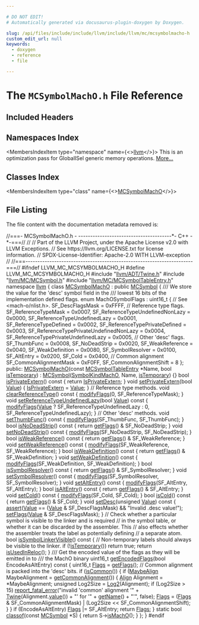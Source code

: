```yaml
---

# DO NOT EDIT!
# Automatically generated via docusaurus-plugin-doxygen by Doxygen.

slug: /api/files/include/include/llvm/include/llvm/mc/mcsymbolmacho-h
custom_edit_url: null
keywords:
  - doxygen
  - reference
  - file

---
```





# The `MCSymbolMachO.h` File Reference

<DoxygenPage pluginConfig={pluginConfig}>



## Included Headers

<IncludesList>
<IncludesListItem
  filePath="llvm/ADT/Twine.h"
  permalink="/docs/api/files/include/include/llvm/include/llvm/adt/twine-h"
  isLocal="true" />
<IncludesListItem
  filePath="llvm/MC/MCSymbol.h"
  permalink="/docs/api/files/include/include/llvm/include/llvm/mc/mcsymbol-h"
  isLocal="true" />
<IncludesListItem
  filePath="llvm/MC/MCSymbolTableEntry.h"
  permalink="/docs/api/files/include/include/llvm/include/llvm/mc/mcsymboltableentry-h"
  isLocal="true" />
</IncludesList>

## Namespaces Index

<MembersIndex>

<MembersIndexItem
  type="namespace"
  name={<><a href="/docs/api/namespaces/llvm">llvm</a></>}>
This is an optimization pass for GlobalISel generic memory operations. <a href="/docs/api/namespaces/llvm/#details">More...</a>
</MembersIndexItem>

</MembersIndex>

## Classes Index

<MembersIndex>

<MembersIndexItem
  type="class"
  name={<><a href="/docs/api/classes/llvm/mcsymbolmacho">MCSymbolMachO</a></>}>
</MembersIndexItem>

</MembersIndex>


## File Listing

The file content with the documentation metadata removed is:

<ProgramListing>

<Link id="l00001" /><CodeLine lineNumber="1"><Highlight kind="comment">//===- MCSymbolMachO.h -  ---------------------------------------&#42;- C++ -&#42;-===//</Highlight><Highlight kind="normal"></Highlight></CodeLine>
<Link id="l00002" /><CodeLine lineNumber="2"><Highlight kind="normal"></Highlight><Highlight kind="comment">//</Highlight><Highlight kind="normal"></Highlight></CodeLine>
<Link id="l00003" /><CodeLine lineNumber="3"><Highlight kind="normal"></Highlight><Highlight kind="comment">// Part of the LLVM Project, under the Apache License v2.0 with LLVM Exceptions.</Highlight><Highlight kind="normal"></Highlight></CodeLine>
<Link id="l00004" /><CodeLine lineNumber="4"><Highlight kind="normal"></Highlight><Highlight kind="comment">// See https://llvm.org/LICENSE.txt for license information.</Highlight><Highlight kind="normal"></Highlight></CodeLine>
<Link id="l00005" /><CodeLine lineNumber="5"><Highlight kind="normal"></Highlight><Highlight kind="comment">// SPDX-License-Identifier: Apache-2.0 WITH LLVM-exception</Highlight><Highlight kind="normal"></Highlight></CodeLine>
<Link id="l00006" /><CodeLine lineNumber="6"><Highlight kind="normal"></Highlight><Highlight kind="comment">//</Highlight><Highlight kind="normal"></Highlight></CodeLine>
<Link id="l00007" /><CodeLine lineNumber="7"><Highlight kind="normal"></Highlight><Highlight kind="comment">//===----------------------------------------------------------------------===//</Highlight><Highlight kind="normal"></Highlight></CodeLine>
<Link id="l00008" /><CodeLine lineNumber="8"><Highlight kind="normal"></Highlight><Highlight kind="preprocessor">#ifndef LLVM&#95;MC&#95;MCSYMBOLMACHO&#95;H</Highlight><Highlight kind="normal"></Highlight></CodeLine>
<Link id="l00009" /><CodeLine lineNumber="9"><Highlight kind="normal"></Highlight><Highlight kind="preprocessor">#define LLVM&#95;MC&#95;MCSYMBOLMACHO&#95;H</Highlight><Highlight kind="normal"></Highlight></CodeLine>
<Link id="l00010" /><CodeLine lineNumber="10"><Highlight kind="normal"></Highlight></CodeLine>
<Link id="l00011" /><CodeLine lineNumber="11"><Highlight kind="normal"></Highlight><Highlight kind="preprocessor">#include &quot;<a href="/docs/api/files/include/include/llvm/include/llvm/adt/twine-h">llvm/ADT/Twine.h</a>&quot;</Highlight><Highlight kind="normal"></Highlight></CodeLine>
<Link id="l00012" /><CodeLine lineNumber="12"><Highlight kind="normal"></Highlight><Highlight kind="preprocessor">#include &quot;<a href="/docs/api/files/include/include/llvm/include/llvm/mc/mcsymbol-h">llvm/MC/MCSymbol.h</a>&quot;</Highlight><Highlight kind="normal"></Highlight></CodeLine>
<Link id="l00013" /><CodeLine lineNumber="13"><Highlight kind="normal"></Highlight><Highlight kind="preprocessor">#include &quot;<a href="/docs/api/files/include/include/llvm/include/llvm/mc/mcsymboltableentry-h">llvm/MC/MCSymbolTableEntry.h</a>&quot;</Highlight><Highlight kind="normal"></Highlight></CodeLine>
<Link id="l00014" /><CodeLine lineNumber="14"><Highlight kind="normal"></Highlight></CodeLine>
<Link id="l00015" /><CodeLine lineNumber="15"><Highlight kind="normal"></Highlight><Highlight kind="keyword">namespace </Highlight><Highlight kind="normal"><a href="/docs/api/namespaces/llvm">llvm</a> &#123;</Highlight></CodeLine>
<Link id="l00016" /><CodeLine lineNumber="16" lineLink="/docs/api/classes/llvm/mcsymbolmacho"><Highlight kind="normal"></Highlight><Highlight kind="keyword">class </Highlight><Highlight kind="normal"><a href="/docs/api/classes/llvm/mcsymbolmacho/#a59262c6e30a690a5ab41dd3dce25fba3">MCSymbolMachO</a> : </Highlight><Highlight kind="keyword">public</Highlight><Highlight kind="normal"> <a href="/docs/api/classes/llvm/mcsymbol/#a66a74a9d90f80bcf982d70ab2446862e">MCSymbol</a> &#123;</Highlight><Highlight kind="comment"></Highlight></CodeLine>
<Link id="l00017" /><CodeLine lineNumber="17"><Highlight kind="comment">  /// We store the value for the &#39;desc&#39; symbol field in the</Highlight></CodeLine>
<Link id="l00018" /><CodeLine lineNumber="18"><Highlight kind="comment">  /// lowest 16 bits of the implementation defined flags.</Highlight><Highlight kind="normal"></Highlight></CodeLine>
<Link id="l00019" /><CodeLine lineNumber="19"><Highlight kind="normal">  </Highlight><Highlight kind="keyword">enum</Highlight><Highlight kind="normal"> MachOSymbolFlags : uint16&#95;t &#123; </Highlight><Highlight kind="comment">// See &lt;mach-o/nlist.h&gt;.</Highlight><Highlight kind="normal"></Highlight></CodeLine>
<Link id="l00020" /><CodeLine lineNumber="20"><Highlight kind="normal">    SF&#95;DescFlagsMask                        = 0xFFFF,</Highlight></CodeLine>
<Link id="l00021" /><CodeLine lineNumber="21"><Highlight kind="normal"></Highlight></CodeLine>
<Link id="l00022" /><CodeLine lineNumber="22"><Highlight kind="normal">    </Highlight><Highlight kind="comment">// Reference type flags.</Highlight><Highlight kind="normal"></Highlight></CodeLine>
<Link id="l00023" /><CodeLine lineNumber="23"><Highlight kind="normal">    SF&#95;ReferenceTypeMask                    = 0x0007,</Highlight></CodeLine>
<Link id="l00024" /><CodeLine lineNumber="24"><Highlight kind="normal">    SF&#95;ReferenceTypeUndefinedNonLazy        = 0x0000,</Highlight></CodeLine>
<Link id="l00025" /><CodeLine lineNumber="25"><Highlight kind="normal">    SF&#95;ReferenceTypeUndefinedLazy           = 0x0001,</Highlight></CodeLine>
<Link id="l00026" /><CodeLine lineNumber="26"><Highlight kind="normal">    SF&#95;ReferenceTypeDefined                 = 0x0002,</Highlight></CodeLine>
<Link id="l00027" /><CodeLine lineNumber="27"><Highlight kind="normal">    SF&#95;ReferenceTypePrivateDefined          = 0x0003,</Highlight></CodeLine>
<Link id="l00028" /><CodeLine lineNumber="28"><Highlight kind="normal">    SF&#95;ReferenceTypePrivateUndefinedNonLazy = 0x0004,</Highlight></CodeLine>
<Link id="l00029" /><CodeLine lineNumber="29"><Highlight kind="normal">    SF&#95;ReferenceTypePrivateUndefinedLazy    = 0x0005,</Highlight></CodeLine>
<Link id="l00030" /><CodeLine lineNumber="30"><Highlight kind="normal"></Highlight></CodeLine>
<Link id="l00031" /><CodeLine lineNumber="31"><Highlight kind="normal">    </Highlight><Highlight kind="comment">// Other &#39;desc&#39; flags.</Highlight><Highlight kind="normal"></Highlight></CodeLine>
<Link id="l00032" /><CodeLine lineNumber="32"><Highlight kind="normal">    SF&#95;ThumbFunc                            = 0x0008,</Highlight></CodeLine>
<Link id="l00033" /><CodeLine lineNumber="33"><Highlight kind="normal">    SF&#95;NoDeadStrip                          = 0x0020,</Highlight></CodeLine>
<Link id="l00034" /><CodeLine lineNumber="34"><Highlight kind="normal">    SF&#95;WeakReference                        = 0x0040,</Highlight></CodeLine>
<Link id="l00035" /><CodeLine lineNumber="35"><Highlight kind="normal">    SF&#95;WeakDefinition                       = 0x0080,</Highlight></CodeLine>
<Link id="l00036" /><CodeLine lineNumber="36"><Highlight kind="normal">    SF&#95;SymbolResolver                       = 0x0100,</Highlight></CodeLine>
<Link id="l00037" /><CodeLine lineNumber="37"><Highlight kind="normal">    SF&#95;AltEntry                             = 0x0200,</Highlight></CodeLine>
<Link id="l00038" /><CodeLine lineNumber="38"><Highlight kind="normal">    SF&#95;Cold                                 = 0x0400,</Highlight></CodeLine>
<Link id="l00039" /><CodeLine lineNumber="39"><Highlight kind="normal"></Highlight></CodeLine>
<Link id="l00040" /><CodeLine lineNumber="40"><Highlight kind="normal">    </Highlight><Highlight kind="comment">// Common alignment</Highlight><Highlight kind="normal"></Highlight></CodeLine>
<Link id="l00041" /><CodeLine lineNumber="41"><Highlight kind="normal">    SF&#95;CommonAlignmentMask                  = 0xF0FF,</Highlight></CodeLine>
<Link id="l00042" /><CodeLine lineNumber="42"><Highlight kind="normal">    SF&#95;CommonAlignmentShift                 = 8</Highlight></CodeLine>
<Link id="l00043" /><CodeLine lineNumber="43"><Highlight kind="normal">  &#125;;</Highlight></CodeLine>
<Link id="l00044" /><CodeLine lineNumber="44"><Highlight kind="normal"></Highlight></CodeLine>
<Link id="l00045" /><CodeLine lineNumber="45"><Highlight kind="normal"></Highlight><Highlight kind="keyword">public</Highlight><Highlight kind="normal">:</Highlight></CodeLine>
<Link id="l00046" /><CodeLine lineNumber="46" lineLink="/docs/api/classes/llvm/mcsymbolmacho/#a59262c6e30a690a5ab41dd3dce25fba3"><Highlight kind="normal">  <a href="/docs/api/classes/llvm/mcsymbolmacho/#a59262c6e30a690a5ab41dd3dce25fba3">MCSymbolMachO</a>(</Highlight><Highlight kind="keyword">const</Highlight><Highlight kind="normal"> <a href="/docs/api/namespaces/llvm/#a9f4cf9e4567dcf87070176a271b63e38">MCSymbolTableEntry</a> &#42;Name, </Highlight><Highlight kind="keywordtype">bool</Highlight><Highlight kind="normal"> <a href="/docs/api/classes/llvm/mcsymbol/#acb1c818c7e94eb25afce63fc2f91c0e2">isTemporary</a>)</Highlight></CodeLine>
<Link id="l00047" /><CodeLine lineNumber="47"><Highlight kind="normal">      : <a href="/docs/api/classes/llvm/mcsymbol/#a66a74a9d90f80bcf982d70ab2446862e">MCSymbol</a>(<a href="/docs/api/classes/llvm/mcsymbol/#ab8dab642726ffad2a75d9fb7e4ec4291add342b668ac3888a3aef1e9895366842">SymbolKindMachO</a>, Name, <a href="/docs/api/classes/llvm/mcsymbol/#acb1c818c7e94eb25afce63fc2f91c0e2">isTemporary</a>) &#123;&#125;</Highlight></CodeLine>
<Link id="l00048" /><CodeLine lineNumber="48"><Highlight kind="normal"></Highlight></CodeLine>
<Link id="l00049" /><CodeLine lineNumber="49" lineLink="/docs/api/classes/llvm/mcsymbolmacho/#a07cf7f49f636f68568612d4d8175246c"><Highlight kind="normal">  </Highlight><Highlight kind="keywordtype">bool</Highlight><Highlight kind="normal"> <a href="/docs/api/classes/llvm/mcsymbolmacho/#a07cf7f49f636f68568612d4d8175246c">isPrivateExtern</a>()</Highlight><Highlight kind="keyword"> const </Highlight><Highlight kind="normal">&#123; </Highlight><Highlight kind="keywordflow">return</Highlight><Highlight kind="normal"> <a href="/docs/api/classes/llvm/mcsymbol/#a5601a855d573cb6cd60c7d0a0cb6039c">IsPrivateExtern</a>; &#125;</Highlight></CodeLine>
<Link id="l00050" /><CodeLine lineNumber="50" lineLink="/docs/api/classes/llvm/mcsymbolmacho/#a9afef6139b3e549e7a5a7d88990d4a23"><Highlight kind="normal">  </Highlight><Highlight kind="keywordtype">void</Highlight><Highlight kind="normal"> <a href="/docs/api/classes/llvm/mcsymbolmacho/#a9afef6139b3e549e7a5a7d88990d4a23">setPrivateExtern</a>(</Highlight><Highlight kind="keywordtype">bool</Highlight><Highlight kind="normal"> <a href="/docs/api/classes/llvm/mcsymbol/#ade459224fb570ada6dfe814e45423df2">Value</a>) &#123; <a href="/docs/api/classes/llvm/mcsymbol/#a5601a855d573cb6cd60c7d0a0cb6039c">IsPrivateExtern</a> = <a href="/docs/api/classes/llvm/mcsymbol/#ade459224fb570ada6dfe814e45423df2">Value</a>; &#125;</Highlight></CodeLine>
<Link id="l00051" /><CodeLine lineNumber="51"><Highlight kind="normal"></Highlight></CodeLine>
<Link id="l00052" /><CodeLine lineNumber="52"><Highlight kind="normal">  </Highlight><Highlight kind="comment">// Reference type methods.</Highlight><Highlight kind="normal"></Highlight></CodeLine>
<Link id="l00053" /><CodeLine lineNumber="53"><Highlight kind="normal"></Highlight></CodeLine>
<Link id="l00054" /><CodeLine lineNumber="54" lineLink="/docs/api/classes/llvm/mcsymbolmacho/#a4c7b06ed26ba9de68ded30b76ed10ac2"><Highlight kind="normal">  </Highlight><Highlight kind="keywordtype">void</Highlight><Highlight kind="normal"> <a href="/docs/api/classes/llvm/mcsymbolmacho/#a4c7b06ed26ba9de68ded30b76ed10ac2">clearReferenceType</a>()</Highlight><Highlight kind="keyword"> const </Highlight><Highlight kind="normal">&#123;</Highlight></CodeLine>
<Link id="l00055" /><CodeLine lineNumber="55"><Highlight kind="normal">    <a href="/docs/api/classes/llvm/mcsymbol/#a4f740178324a11d838ee335b2986d6eb">modifyFlags</a>(0, SF&#95;ReferenceTypeMask);</Highlight></CodeLine>
<Link id="l00056" /><CodeLine lineNumber="56"><Highlight kind="normal">  &#125;</Highlight></CodeLine>
<Link id="l00057" /><CodeLine lineNumber="57"><Highlight kind="normal"></Highlight></CodeLine>
<Link id="l00058" /><CodeLine lineNumber="58" lineLink="/docs/api/classes/llvm/mcsymbolmacho/#a6d037272c9f203be545f70f27e74d06f"><Highlight kind="normal">  </Highlight><Highlight kind="keywordtype">void</Highlight><Highlight kind="normal"> <a href="/docs/api/classes/llvm/mcsymbolmacho/#a6d037272c9f203be545f70f27e74d06f">setReferenceTypeUndefinedLazy</a>(</Highlight><Highlight kind="keywordtype">bool</Highlight><Highlight kind="normal"> <a href="/docs/api/classes/llvm/mcsymbol/#ade459224fb570ada6dfe814e45423df2">Value</a>)</Highlight><Highlight kind="keyword"> const </Highlight><Highlight kind="normal">&#123;</Highlight></CodeLine>
<Link id="l00059" /><CodeLine lineNumber="59"><Highlight kind="normal">    <a href="/docs/api/classes/llvm/mcsymbol/#a4f740178324a11d838ee335b2986d6eb">modifyFlags</a>(<a href="/docs/api/classes/llvm/mcsymbol/#ade459224fb570ada6dfe814e45423df2">Value</a> ? SF&#95;ReferenceTypeUndefinedLazy : 0,</Highlight></CodeLine>
<Link id="l00060" /><CodeLine lineNumber="60"><Highlight kind="normal">                SF&#95;ReferenceTypeUndefinedLazy);</Highlight></CodeLine>
<Link id="l00061" /><CodeLine lineNumber="61"><Highlight kind="normal">  &#125;</Highlight></CodeLine>
<Link id="l00062" /><CodeLine lineNumber="62"><Highlight kind="normal"></Highlight></CodeLine>
<Link id="l00063" /><CodeLine lineNumber="63"><Highlight kind="normal">  </Highlight><Highlight kind="comment">// Other &#39;desc&#39; methods.</Highlight><Highlight kind="normal"></Highlight></CodeLine>
<Link id="l00064" /><CodeLine lineNumber="64"><Highlight kind="normal"></Highlight></CodeLine>
<Link id="l00065" /><CodeLine lineNumber="65" lineLink="/docs/api/classes/llvm/mcsymbolmacho/#aebf4ea5a6029e7f7c4c450b6b31bcb55"><Highlight kind="normal">  </Highlight><Highlight kind="keywordtype">void</Highlight><Highlight kind="normal"> <a href="/docs/api/classes/llvm/mcsymbolmacho/#aebf4ea5a6029e7f7c4c450b6b31bcb55">setThumbFunc</a>()</Highlight><Highlight kind="keyword"> const </Highlight><Highlight kind="normal">&#123;</Highlight></CodeLine>
<Link id="l00066" /><CodeLine lineNumber="66"><Highlight kind="normal">    <a href="/docs/api/classes/llvm/mcsymbol/#a4f740178324a11d838ee335b2986d6eb">modifyFlags</a>(SF&#95;ThumbFunc, SF&#95;ThumbFunc);</Highlight></CodeLine>
<Link id="l00067" /><CodeLine lineNumber="67"><Highlight kind="normal">  &#125;</Highlight></CodeLine>
<Link id="l00068" /><CodeLine lineNumber="68"><Highlight kind="normal"></Highlight></CodeLine>
<Link id="l00069" /><CodeLine lineNumber="69" lineLink="/docs/api/classes/llvm/mcsymbolmacho/#a28b98b657efc7bbefc66eee331b727ef"><Highlight kind="normal">  </Highlight><Highlight kind="keywordtype">bool</Highlight><Highlight kind="normal"> <a href="/docs/api/classes/llvm/mcsymbolmacho/#a28b98b657efc7bbefc66eee331b727ef">isNoDeadStrip</a>()</Highlight><Highlight kind="keyword"> const </Highlight><Highlight kind="normal">&#123;</Highlight></CodeLine>
<Link id="l00070" /><CodeLine lineNumber="70"><Highlight kind="normal">    </Highlight><Highlight kind="keywordflow">return</Highlight><Highlight kind="normal"> <a href="/docs/api/classes/llvm/mcsymbol/#a712cacf1731d527651876ac16e90cad0">getFlags</a>() &amp; SF&#95;NoDeadStrip;</Highlight></CodeLine>
<Link id="l00071" /><CodeLine lineNumber="71"><Highlight kind="normal">  &#125;</Highlight></CodeLine>
<Link id="l00072" /><CodeLine lineNumber="72" lineLink="/docs/api/classes/llvm/mcsymbolmacho/#adb2be0f571f852febfb9eebb2430e20b"><Highlight kind="normal">  </Highlight><Highlight kind="keywordtype">void</Highlight><Highlight kind="normal"> <a href="/docs/api/classes/llvm/mcsymbolmacho/#adb2be0f571f852febfb9eebb2430e20b">setNoDeadStrip</a>()</Highlight><Highlight kind="keyword"> const </Highlight><Highlight kind="normal">&#123;</Highlight></CodeLine>
<Link id="l00073" /><CodeLine lineNumber="73"><Highlight kind="normal">    <a href="/docs/api/classes/llvm/mcsymbol/#a4f740178324a11d838ee335b2986d6eb">modifyFlags</a>(SF&#95;NoDeadStrip, SF&#95;NoDeadStrip);</Highlight></CodeLine>
<Link id="l00074" /><CodeLine lineNumber="74"><Highlight kind="normal">  &#125;</Highlight></CodeLine>
<Link id="l00075" /><CodeLine lineNumber="75"><Highlight kind="normal"></Highlight></CodeLine>
<Link id="l00076" /><CodeLine lineNumber="76" lineLink="/docs/api/classes/llvm/mcsymbolmacho/#a5936108678489f329bbdabdc0a0f518d"><Highlight kind="normal">  </Highlight><Highlight kind="keywordtype">bool</Highlight><Highlight kind="normal"> <a href="/docs/api/classes/llvm/mcsymbolmacho/#a5936108678489f329bbdabdc0a0f518d">isWeakReference</a>()</Highlight><Highlight kind="keyword"> const </Highlight><Highlight kind="normal">&#123;</Highlight></CodeLine>
<Link id="l00077" /><CodeLine lineNumber="77"><Highlight kind="normal">    </Highlight><Highlight kind="keywordflow">return</Highlight><Highlight kind="normal"> <a href="/docs/api/classes/llvm/mcsymbol/#a712cacf1731d527651876ac16e90cad0">getFlags</a>() &amp; SF&#95;WeakReference;</Highlight></CodeLine>
<Link id="l00078" /><CodeLine lineNumber="78"><Highlight kind="normal">  &#125;</Highlight></CodeLine>
<Link id="l00079" /><CodeLine lineNumber="79" lineLink="/docs/api/classes/llvm/mcsymbolmacho/#a1711756403f673069e350b3fe47d58ea"><Highlight kind="normal">  </Highlight><Highlight kind="keywordtype">void</Highlight><Highlight kind="normal"> <a href="/docs/api/classes/llvm/mcsymbolmacho/#a1711756403f673069e350b3fe47d58ea">setWeakReference</a>()</Highlight><Highlight kind="keyword"> const </Highlight><Highlight kind="normal">&#123;</Highlight></CodeLine>
<Link id="l00080" /><CodeLine lineNumber="80"><Highlight kind="normal">    <a href="/docs/api/classes/llvm/mcsymbol/#a4f740178324a11d838ee335b2986d6eb">modifyFlags</a>(SF&#95;WeakReference, SF&#95;WeakReference);</Highlight></CodeLine>
<Link id="l00081" /><CodeLine lineNumber="81"><Highlight kind="normal">  &#125;</Highlight></CodeLine>
<Link id="l00082" /><CodeLine lineNumber="82"><Highlight kind="normal"></Highlight></CodeLine>
<Link id="l00083" /><CodeLine lineNumber="83" lineLink="/docs/api/classes/llvm/mcsymbolmacho/#addcff0bd4e0d9566b3ea715e0e3b7cb2"><Highlight kind="normal">  </Highlight><Highlight kind="keywordtype">bool</Highlight><Highlight kind="normal"> <a href="/docs/api/classes/llvm/mcsymbolmacho/#addcff0bd4e0d9566b3ea715e0e3b7cb2">isWeakDefinition</a>()</Highlight><Highlight kind="keyword"> const </Highlight><Highlight kind="normal">&#123;</Highlight></CodeLine>
<Link id="l00084" /><CodeLine lineNumber="84"><Highlight kind="normal">    </Highlight><Highlight kind="keywordflow">return</Highlight><Highlight kind="normal"> <a href="/docs/api/classes/llvm/mcsymbol/#a712cacf1731d527651876ac16e90cad0">getFlags</a>() &amp; SF&#95;WeakDefinition;</Highlight></CodeLine>
<Link id="l00085" /><CodeLine lineNumber="85"><Highlight kind="normal">  &#125;</Highlight></CodeLine>
<Link id="l00086" /><CodeLine lineNumber="86" lineLink="/docs/api/classes/llvm/mcsymbolmacho/#a3d47c1bb8775e9d756b990236529d6f7"><Highlight kind="normal">  </Highlight><Highlight kind="keywordtype">void</Highlight><Highlight kind="normal"> <a href="/docs/api/classes/llvm/mcsymbolmacho/#a3d47c1bb8775e9d756b990236529d6f7">setWeakDefinition</a>()</Highlight><Highlight kind="keyword"> const </Highlight><Highlight kind="normal">&#123;</Highlight></CodeLine>
<Link id="l00087" /><CodeLine lineNumber="87"><Highlight kind="normal">    <a href="/docs/api/classes/llvm/mcsymbol/#a4f740178324a11d838ee335b2986d6eb">modifyFlags</a>(SF&#95;WeakDefinition, SF&#95;WeakDefinition);</Highlight></CodeLine>
<Link id="l00088" /><CodeLine lineNumber="88"><Highlight kind="normal">  &#125;</Highlight></CodeLine>
<Link id="l00089" /><CodeLine lineNumber="89"><Highlight kind="normal"></Highlight></CodeLine>
<Link id="l00090" /><CodeLine lineNumber="90" lineLink="/docs/api/classes/llvm/mcsymbolmacho/#ab94c032da5cfa06ad26d8277ca9e50ba"><Highlight kind="normal">  </Highlight><Highlight kind="keywordtype">bool</Highlight><Highlight kind="normal"> <a href="/docs/api/classes/llvm/mcsymbolmacho/#ab94c032da5cfa06ad26d8277ca9e50ba">isSymbolResolver</a>()</Highlight><Highlight kind="keyword"> const </Highlight><Highlight kind="normal">&#123;</Highlight></CodeLine>
<Link id="l00091" /><CodeLine lineNumber="91"><Highlight kind="normal">    </Highlight><Highlight kind="keywordflow">return</Highlight><Highlight kind="normal"> <a href="/docs/api/classes/llvm/mcsymbol/#a712cacf1731d527651876ac16e90cad0">getFlags</a>() &amp; SF&#95;SymbolResolver;</Highlight></CodeLine>
<Link id="l00092" /><CodeLine lineNumber="92"><Highlight kind="normal">  &#125;</Highlight></CodeLine>
<Link id="l00093" /><CodeLine lineNumber="93" lineLink="/docs/api/classes/llvm/mcsymbolmacho/#a424d918450c2c5105897fe64ec38cb4e"><Highlight kind="normal">  </Highlight><Highlight kind="keywordtype">void</Highlight><Highlight kind="normal"> <a href="/docs/api/classes/llvm/mcsymbolmacho/#a424d918450c2c5105897fe64ec38cb4e">setSymbolResolver</a>()</Highlight><Highlight kind="keyword"> const </Highlight><Highlight kind="normal">&#123;</Highlight></CodeLine>
<Link id="l00094" /><CodeLine lineNumber="94"><Highlight kind="normal">    <a href="/docs/api/classes/llvm/mcsymbol/#a4f740178324a11d838ee335b2986d6eb">modifyFlags</a>(SF&#95;SymbolResolver, SF&#95;SymbolResolver);</Highlight></CodeLine>
<Link id="l00095" /><CodeLine lineNumber="95"><Highlight kind="normal">  &#125;</Highlight></CodeLine>
<Link id="l00096" /><CodeLine lineNumber="96"><Highlight kind="normal"></Highlight></CodeLine>
<Link id="l00097" /><CodeLine lineNumber="97" lineLink="/docs/api/classes/llvm/mcsymbolmacho/#a797be6dd7516a69a4d649e2178bd3c87"><Highlight kind="normal">  </Highlight><Highlight kind="keywordtype">void</Highlight><Highlight kind="normal"> <a href="/docs/api/classes/llvm/mcsymbolmacho/#a797be6dd7516a69a4d649e2178bd3c87">setAltEntry</a>()</Highlight><Highlight kind="keyword"> const </Highlight><Highlight kind="normal">&#123;</Highlight></CodeLine>
<Link id="l00098" /><CodeLine lineNumber="98"><Highlight kind="normal">    <a href="/docs/api/classes/llvm/mcsymbol/#a4f740178324a11d838ee335b2986d6eb">modifyFlags</a>(SF&#95;AltEntry, SF&#95;AltEntry);</Highlight></CodeLine>
<Link id="l00099" /><CodeLine lineNumber="99"><Highlight kind="normal">  &#125;</Highlight></CodeLine>
<Link id="l00100" /><CodeLine lineNumber="100"><Highlight kind="normal"></Highlight></CodeLine>
<Link id="l00101" /><CodeLine lineNumber="101" lineLink="/docs/api/classes/llvm/mcsymbolmacho/#ab003656c29b4c5d9c6507f348e6dd5ae"><Highlight kind="normal">  </Highlight><Highlight kind="keywordtype">bool</Highlight><Highlight kind="normal"> <a href="/docs/api/classes/llvm/mcsymbolmacho/#ab003656c29b4c5d9c6507f348e6dd5ae">isAltEntry</a>()</Highlight><Highlight kind="keyword"> const </Highlight><Highlight kind="normal">&#123;</Highlight></CodeLine>
<Link id="l00102" /><CodeLine lineNumber="102"><Highlight kind="normal">    </Highlight><Highlight kind="keywordflow">return</Highlight><Highlight kind="normal"> <a href="/docs/api/classes/llvm/mcsymbol/#a712cacf1731d527651876ac16e90cad0">getFlags</a>() &amp; SF&#95;AltEntry;</Highlight></CodeLine>
<Link id="l00103" /><CodeLine lineNumber="103"><Highlight kind="normal">  &#125;</Highlight></CodeLine>
<Link id="l00104" /><CodeLine lineNumber="104"><Highlight kind="normal"></Highlight></CodeLine>
<Link id="l00105" /><CodeLine lineNumber="105" lineLink="/docs/api/classes/llvm/mcsymbolmacho/#a819400d6ff31b187871e44c764c8dfe5"><Highlight kind="normal">  </Highlight><Highlight kind="keywordtype">void</Highlight><Highlight kind="normal"> <a href="/docs/api/classes/llvm/mcsymbolmacho/#a819400d6ff31b187871e44c764c8dfe5">setCold</a>()</Highlight><Highlight kind="keyword"> const </Highlight><Highlight kind="normal">&#123; <a href="/docs/api/classes/llvm/mcsymbol/#a4f740178324a11d838ee335b2986d6eb">modifyFlags</a>(SF&#95;Cold, SF&#95;Cold); &#125;</Highlight></CodeLine>
<Link id="l00106" /><CodeLine lineNumber="106"><Highlight kind="normal"></Highlight></CodeLine>
<Link id="l00107" /><CodeLine lineNumber="107" lineLink="/docs/api/classes/llvm/mcsymbolmacho/#a4e9995da1ca72262cb03ede4637bc30b"><Highlight kind="normal">  </Highlight><Highlight kind="keywordtype">bool</Highlight><Highlight kind="normal"> <a href="/docs/api/classes/llvm/mcsymbolmacho/#a4e9995da1ca72262cb03ede4637bc30b">isCold</a>()</Highlight><Highlight kind="keyword"> const </Highlight><Highlight kind="normal">&#123; </Highlight><Highlight kind="keywordflow">return</Highlight><Highlight kind="normal"> <a href="/docs/api/classes/llvm/mcsymbol/#a712cacf1731d527651876ac16e90cad0">getFlags</a>() &amp; SF&#95;Cold; &#125;</Highlight></CodeLine>
<Link id="l00108" /><CodeLine lineNumber="108"><Highlight kind="normal"></Highlight></CodeLine>
<Link id="l00109" /><CodeLine lineNumber="109" lineLink="/docs/api/classes/llvm/mcsymbolmacho/#aabc80b88bff0a524bea64a39da3ee383"><Highlight kind="normal">  </Highlight><Highlight kind="keywordtype">void</Highlight><Highlight kind="normal"> <a href="/docs/api/classes/llvm/mcsymbolmacho/#aabc80b88bff0a524bea64a39da3ee383">setDesc</a>(</Highlight><Highlight kind="keywordtype">unsigned</Highlight><Highlight kind="normal"> <a href="/docs/api/classes/llvm/mcsymbol/#ade459224fb570ada6dfe814e45423df2">Value</a>)</Highlight><Highlight kind="keyword"> const </Highlight><Highlight kind="normal">&#123;</Highlight></CodeLine>
<Link id="l00110" /><CodeLine lineNumber="110"><Highlight kind="normal">    <a href="/docs/api/files/lib/lib/target/lib/target/amdgpu/silowercontrolflow-cpp/#a4868c5d81c5ccc98c47aeab6244346a0">assert</a>(<a href="/docs/api/classes/llvm/mcsymbol/#ade459224fb570ada6dfe814e45423df2">Value</a> == (<a href="/docs/api/classes/llvm/mcsymbol/#ade459224fb570ada6dfe814e45423df2">Value</a> &amp; SF&#95;DescFlagsMask) &amp;&amp;</Highlight></CodeLine>
<Link id="l00111" /><CodeLine lineNumber="111"><Highlight kind="normal">           </Highlight><Highlight kind="stringliteral">&quot;Invalid .desc value!&quot;</Highlight><Highlight kind="normal">);</Highlight></CodeLine>
<Link id="l00112" /><CodeLine lineNumber="112"><Highlight kind="normal">    <a href="/docs/api/classes/llvm/mcsymbol/#a6e3e2ebdfaad92643de69faf7f28967e">setFlags</a>(<a href="/docs/api/classes/llvm/mcsymbol/#ade459224fb570ada6dfe814e45423df2">Value</a> &amp; SF&#95;DescFlagsMask);</Highlight></CodeLine>
<Link id="l00113" /><CodeLine lineNumber="113"><Highlight kind="normal">  &#125;</Highlight></CodeLine>
<Link id="l00114" /><CodeLine lineNumber="114"><Highlight kind="normal"></Highlight></CodeLine>
<Link id="l00115" /><CodeLine lineNumber="115"><Highlight kind="normal">  </Highlight><Highlight kind="comment">// Check whether a particular symbol is visible to the linker and is required</Highlight><Highlight kind="normal"></Highlight></CodeLine>
<Link id="l00116" /><CodeLine lineNumber="116"><Highlight kind="normal">  </Highlight><Highlight kind="comment">// in the symbol table, or whether it can be discarded by the assembler. This</Highlight><Highlight kind="normal"></Highlight></CodeLine>
<Link id="l00117" /><CodeLine lineNumber="117"><Highlight kind="normal">  </Highlight><Highlight kind="comment">// also effects whether the assembler treats the label as potentially defining</Highlight><Highlight kind="normal"></Highlight></CodeLine>
<Link id="l00118" /><CodeLine lineNumber="118"><Highlight kind="normal">  </Highlight><Highlight kind="comment">// a separate atom.</Highlight><Highlight kind="normal"></Highlight></CodeLine>
<Link id="l00119" /><CodeLine lineNumber="119" lineLink="/docs/api/classes/llvm/mcsymbolmacho/#aa8f615443ab1c333d7a2dafd4f5009ab"><Highlight kind="normal">  </Highlight><Highlight kind="keywordtype">bool</Highlight><Highlight kind="normal"> <a href="/docs/api/classes/llvm/mcsymbolmacho/#aa8f615443ab1c333d7a2dafd4f5009ab">isSymbolLinkerVisible</a>()</Highlight><Highlight kind="keyword"> const </Highlight><Highlight kind="normal">&#123;</Highlight></CodeLine>
<Link id="l00120" /><CodeLine lineNumber="120"><Highlight kind="normal">    </Highlight><Highlight kind="comment">// Non-temporary labels should always be visible to the linker.</Highlight><Highlight kind="normal"></Highlight></CodeLine>
<Link id="l00121" /><CodeLine lineNumber="121"><Highlight kind="normal">    </Highlight><Highlight kind="keywordflow">if</Highlight><Highlight kind="normal"> (!<a href="/docs/api/classes/llvm/mcsymbol/#acb1c818c7e94eb25afce63fc2f91c0e2">isTemporary</a>())</Highlight></CodeLine>
<Link id="l00122" /><CodeLine lineNumber="122"><Highlight kind="normal">      </Highlight><Highlight kind="keywordflow">return</Highlight><Highlight kind="normal"> </Highlight><Highlight kind="keyword">true</Highlight><Highlight kind="normal">;</Highlight></CodeLine>
<Link id="l00123" /><CodeLine lineNumber="123"><Highlight kind="normal"></Highlight></CodeLine>
<Link id="l00124" /><CodeLine lineNumber="124"><Highlight kind="normal">    </Highlight><Highlight kind="keywordflow">return</Highlight><Highlight kind="normal"> <a href="/docs/api/classes/llvm/mcsymbol/#af6973fed52c67fe96c0493207984376b">isUsedInReloc</a>();</Highlight></CodeLine>
<Link id="l00125" /><CodeLine lineNumber="125"><Highlight kind="normal">  &#125;</Highlight></CodeLine>
<Link id="l00126" /><CodeLine lineNumber="126"><Highlight kind="normal"></Highlight><Highlight kind="comment"></Highlight></CodeLine>
<Link id="l00127" /><CodeLine lineNumber="127"><Highlight kind="comment">  /// Get the encoded value of the flags as they will be emitted in to</Highlight></CodeLine>
<Link id="l00128" /><CodeLine lineNumber="128"><Highlight kind="comment">  /// the MachO binary</Highlight><Highlight kind="normal"></Highlight></CodeLine>
<Link id="l00129" /><CodeLine lineNumber="129" lineLink="/docs/api/classes/llvm/mcsymbolmacho/#a3d42cecd93e81cab0163fc6d56fba6ac"><Highlight kind="normal">  uint16&#95;t <a href="/docs/api/classes/llvm/mcsymbolmacho/#a3d42cecd93e81cab0163fc6d56fba6ac">getEncodedFlags</a>(</Highlight><Highlight kind="keywordtype">bool</Highlight><Highlight kind="normal"> EncodeAsAltEntry)</Highlight><Highlight kind="keyword"> const </Highlight><Highlight kind="normal">&#123;</Highlight></CodeLine>
<Link id="l00130" /><CodeLine lineNumber="130"><Highlight kind="normal">    uint16&#95;t <a href="/docs/api/classes/llvm/mcsymbol/#a654fdc7113f88027cc2016453184e880">Flags</a> = <a href="/docs/api/classes/llvm/mcsymbol/#a712cacf1731d527651876ac16e90cad0">getFlags</a>();</Highlight></CodeLine>
<Link id="l00131" /><CodeLine lineNumber="131"><Highlight kind="normal"></Highlight></CodeLine>
<Link id="l00132" /><CodeLine lineNumber="132"><Highlight kind="normal">    </Highlight><Highlight kind="comment">// Common alignment is packed into the &#39;desc&#39; bits.</Highlight><Highlight kind="normal"></Highlight></CodeLine>
<Link id="l00133" /><CodeLine lineNumber="133"><Highlight kind="normal">    </Highlight><Highlight kind="keywordflow">if</Highlight><Highlight kind="normal"> (<a href="/docs/api/classes/llvm/mcsymbol/#a4e87f4e2c6164013059b777bc2b6cf2a">isCommon</a>()) &#123;</Highlight></CodeLine>
<Link id="l00134" /><CodeLine lineNumber="134"><Highlight kind="normal">      </Highlight><Highlight kind="keywordflow">if</Highlight><Highlight kind="normal"> (<a href="/docs/api/structs/llvm/maybealign">MaybeAlign</a> MaybeAlignment = <a href="/docs/api/classes/llvm/mcsymbol/#a8212a1be8c83903d02e10af1cd534dc7">getCommonAlignment</a>()) &#123;</Highlight></CodeLine>
<Link id="l00135" /><CodeLine lineNumber="135"><Highlight kind="normal">        <a href="/docs/api/structs/llvm/align">Align</a> Alignment = &#42;MaybeAlignment;</Highlight></CodeLine>
<Link id="l00136" /><CodeLine lineNumber="136"><Highlight kind="normal">        </Highlight><Highlight kind="keywordtype">unsigned</Highlight><Highlight kind="normal"> Log2Size = <a href="/docs/api/namespaces/llvm/#ad82de9da62635df78a534de0f16c1129">Log2</a>(Alignment);</Highlight></CodeLine>
<Link id="l00137" /><CodeLine lineNumber="137"><Highlight kind="normal">        </Highlight><Highlight kind="keywordflow">if</Highlight><Highlight kind="normal"> (Log2Size &gt; 15)</Highlight></CodeLine>
<Link id="l00138" /><CodeLine lineNumber="138"><Highlight kind="normal">          <a href="/docs/api/namespaces/llvm/#a7f2a3d4dcfee70225988aec53ff1e173">report&#95;fatal&#95;error</a>(</Highlight><Highlight kind="stringliteral">&quot;invalid &#39;common&#39; alignment &#39;&quot;</Highlight><Highlight kind="normal"> +</Highlight></CodeLine>
<Link id="l00139" /><CodeLine lineNumber="139"><Highlight kind="normal">                                 <a href="/docs/api/classes/llvm/twine">Twine</a>(Alignment.<a href="/docs/api/structs/llvm/align/#a80735739b49cf97a491922c8f9af2cc1">value</a>()) + </Highlight><Highlight kind="stringliteral">&quot;&#39; for &#39;&quot;</Highlight><Highlight kind="normal"> +</Highlight></CodeLine>
<Link id="l00140" /><CodeLine lineNumber="140"><Highlight kind="normal">                                 <a href="/docs/api/classes/llvm/mcsymbol/#a57c7b2b9784361914262eeb0a6f0b18d">getName</a>() + </Highlight><Highlight kind="stringliteral">&quot;&#39;&quot;</Highlight><Highlight kind="normal">,</Highlight></CodeLine>
<Link id="l00141" /><CodeLine lineNumber="141"><Highlight kind="normal">                             </Highlight><Highlight kind="keyword">false</Highlight><Highlight kind="normal">);</Highlight></CodeLine>
<Link id="l00142" /><CodeLine lineNumber="142"><Highlight kind="normal">        <a href="/docs/api/classes/llvm/mcsymbol/#a654fdc7113f88027cc2016453184e880">Flags</a> = (<a href="/docs/api/classes/llvm/mcsymbol/#a654fdc7113f88027cc2016453184e880">Flags</a> &amp; SF&#95;CommonAlignmentMask) |</Highlight></CodeLine>
<Link id="l00143" /><CodeLine lineNumber="143"><Highlight kind="normal">                (Log2Size &lt;&lt; SF&#95;CommonAlignmentShift);</Highlight></CodeLine>
<Link id="l00144" /><CodeLine lineNumber="144"><Highlight kind="normal">      &#125;</Highlight></CodeLine>
<Link id="l00145" /><CodeLine lineNumber="145"><Highlight kind="normal">    &#125;</Highlight></CodeLine>
<Link id="l00146" /><CodeLine lineNumber="146"><Highlight kind="normal"></Highlight></CodeLine>
<Link id="l00147" /><CodeLine lineNumber="147"><Highlight kind="normal">    </Highlight><Highlight kind="keywordflow">if</Highlight><Highlight kind="normal"> (EncodeAsAltEntry)</Highlight></CodeLine>
<Link id="l00148" /><CodeLine lineNumber="148"><Highlight kind="normal">      <a href="/docs/api/classes/llvm/mcsymbol/#a654fdc7113f88027cc2016453184e880">Flags</a> |= SF&#95;AltEntry;</Highlight></CodeLine>
<Link id="l00149" /><CodeLine lineNumber="149"><Highlight kind="normal"></Highlight></CodeLine>
<Link id="l00150" /><CodeLine lineNumber="150"><Highlight kind="normal">    </Highlight><Highlight kind="keywordflow">return</Highlight><Highlight kind="normal"> <a href="/docs/api/classes/llvm/mcsymbol/#a654fdc7113f88027cc2016453184e880">Flags</a>;</Highlight></CodeLine>
<Link id="l00151" /><CodeLine lineNumber="151"><Highlight kind="normal">  &#125;</Highlight></CodeLine>
<Link id="l00152" /><CodeLine lineNumber="152"><Highlight kind="normal"></Highlight></CodeLine>
<Link id="l00153" /><CodeLine lineNumber="153" lineLink="/docs/api/classes/llvm/mcsymbolmacho/#ab56b2b692c921cce4f2c49267f44ab4e"><Highlight kind="normal">  </Highlight><Highlight kind="keyword">static</Highlight><Highlight kind="normal"> </Highlight><Highlight kind="keywordtype">bool</Highlight><Highlight kind="normal"> <a href="/docs/api/classes/llvm/mcsymbolmacho/#ab56b2b692c921cce4f2c49267f44ab4e">classof</a>(</Highlight><Highlight kind="keyword">const</Highlight><Highlight kind="normal"> <a href="/docs/api/classes/llvm/mcsymbol/#a66a74a9d90f80bcf982d70ab2446862e">MCSymbol</a> &#42;S) &#123; </Highlight><Highlight kind="keywordflow">return</Highlight><Highlight kind="normal"> S-&gt;<a href="/docs/api/classes/llvm/mcsymbol/#a1874095bacbd303d9200e3c6f3fc0f5f">isMachO</a>(); &#125;</Highlight></CodeLine>
<Link id="l00154" /><CodeLine lineNumber="154"><Highlight kind="normal">&#125;;</Highlight></CodeLine>
<Link id="l00155" /><CodeLine lineNumber="155"><Highlight kind="normal">&#125;</Highlight></CodeLine>
<Link id="l00156" /><CodeLine lineNumber="156"><Highlight kind="normal"></Highlight></CodeLine>
<Link id="l00157" /><CodeLine lineNumber="157"><Highlight kind="normal"></Highlight><Highlight kind="preprocessor">#endif</Highlight></CodeLine>

</ProgramListing>


</DoxygenPage>
